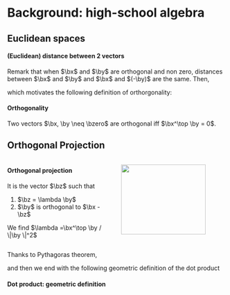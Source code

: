 # Background: high-school algebra

## Euclidean spaces

#### (Euclidean) distance between 2 vectors

\begin{equation*}
  \distance(\bx, \by) = \| \bx - \by \|.
\end{equation*}

Remark that when $\bx$ and $\by$ are orthogonal and non zero, distances between $\bx$ and $\by$ and $\bx$ and $(-\by)$ are the same. Then, 

\begin{equation*}
  (\bx - \by)^\top(\bx - \by) = (\bx + \by)^\top(\bx + \by) \Leftrightarrow \bx^\top\by  = 0,
\end{equation*}
  
which motivates the following definition of orthorgonality:

#### Orthogonality

Two vectors $\bx, \by \neq \bzero$ are orthogonal iff $\bx^\top \by = 0$.

## Orthogonal Projection

\framesubtitle{Geometric definition of the dot product}

:::: {.columns}

::: {.column width="45%"}

#### Orthogonal projection

It is the vector $\bz$ such that

1. $\bz = \lambda \by$
2. $\by$  is orthogonal to $\bx - \bz$
  
We find $\lambda =\bx^\top \by / \|\by \|^2$ 

:::

::: {.column width="45%"}

![](figs_pca/scalar_projection.jpg){width="90%"}

:::

::::

Thanks to Pythagoras theorem, 

\begin{equation*}
  \cos(\theta) = \frac{\|\bz\|}{\|\bx\|} = \lambda \frac{\|\by\|}{\|\bx\|}
\end{equation*}
and then we end with the following geometric definition of the dot product
  
#### Dot product: geometric definition

\begin{equation*}
  \bx^\top \by = \cos (\theta) \| \bx \| \,  \| \by \| 
\end{equation*}
